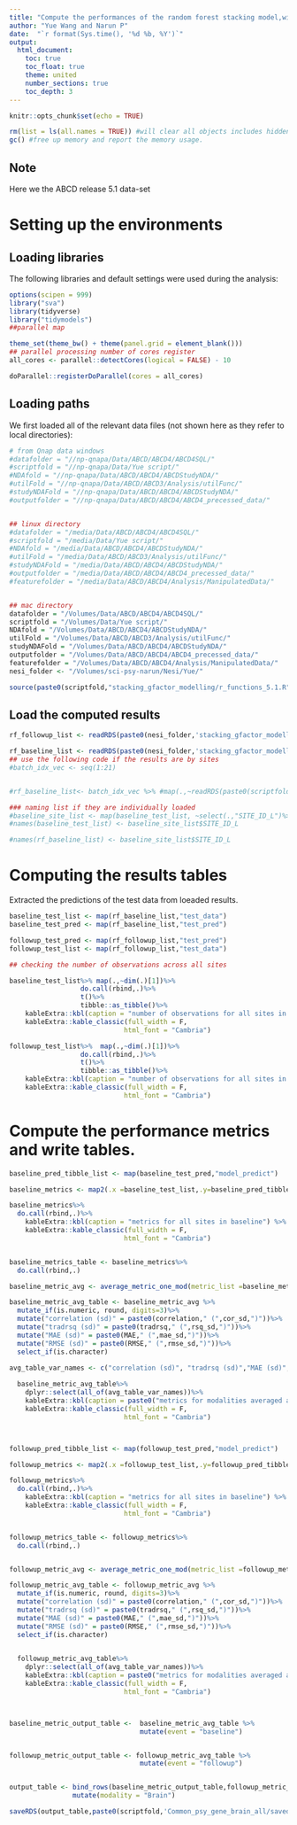 ```yaml
---
title: "Compute the performances of the random forest stacking model,with all the elastic net predictions from all sets of brain features"
author: "Yue Wang and Narun P"
date:  "`r format(Sys.time(), '%d %b, %Y')`"
output: 
  html_document:
    toc: true
    toc_float: true
    theme: united
    number_sections: true
    toc_depth: 3
---
```


```r
knitr::opts_chunk$set(echo = TRUE)
```


```r
rm(list = ls(all.names = TRUE)) #will clear all objects includes hidden objects.
gc() #free up memory and report the memory usage.
```

## Note
Here we the ABCD release 5.1 data-set

# Setting up the environments

## Loading libraries
The following libraries and default settings were used during the analysis:


```r
options(scipen = 999)
library("sva")
library(tidyverse)
library("tidymodels")
##parallel map

theme_set(theme_bw() + theme(panel.grid = element_blank()))
## parallel processing number of cores register
all_cores <- parallel::detectCores(logical = FALSE) - 10

doParallel::registerDoParallel(cores = all_cores)

```

## Loading paths

We first loaded all of the relevant data files (not shown here as they refer to local directories):

```r
# from Qnap data windows
#datafolder = "//np-qnapa/Data/ABCD/ABCD4/ABCD4SQL/"
#scriptfold = "//np-qnapa/Data/Yue script/"
#NDAfold = "//np-qnapa/Data/ABCD/ABCD4/ABCDStudyNDA/"
#utilFold = "//np-qnapa/Data/ABCD/ABCD3/Analysis/utilFunc/"
#studyNDAFold = "//np-qnapa/Data/ABCD/ABCD4/ABCDStudyNDA/"
#outputfolder = "//np-qnapa/Data/ABCD/ABCD4/ABCD4_precessed_data/"


## linux directory
#datafolder = "/media/Data/ABCD/ABCD4/ABCD4SQL/"
#scriptfold = "/media/Data/Yue script/"
#NDAfold = "/media/Data/ABCD/ABCD4/ABCDStudyNDA/"
#utilFold = "/media/Data/ABCD/ABCD3/Analysis/utilFunc/"
#studyNDAFold = "/media/Data/ABCD/ABCD4/ABCDStudyNDA/"
#outputfolder = "/media/Data/ABCD/ABCD4/ABCD4_precessed_data/"
#featurefolder = "/media/Data/ABCD/ABCD4/Analysis/ManipulatedData/"


## mac directory
datafolder = "/Volumes/Data/ABCD/ABCD4/ABCD4SQL/"
scriptfold = "/Volumes/Data/Yue script/"
NDAfold = "/Volumes/Data/ABCD/ABCD4/ABCDStudyNDA/"
utilFold = "/Volumes/Data/ABCD/ABCD3/Analysis/utilFunc/"
studyNDAFold = "/Volumes/Data/ABCD/ABCD4/ABCDStudyNDA/"
outputfolder = "/Volumes/Data/ABCD/ABCD4/ABCD4_precessed_data/"
featurefolder = "/Volumes/Data/ABCD/ABCD4/Analysis/ManipulatedData/"
nesi_folder <- "/Volumes/sci-psy-narun/Nesi/Yue/"

source(paste0(scriptfold,"stacking_gfactor_modelling/r_functions_5.1.R"))


```

## Load the computed results


```r

rf_followup_list <- readRDS(paste0(nesi_folder,'stacking_gfactor_modelling/collect_random_forest_results/random_forest_followup_results.RDS'))

rf_baseline_list <- readRDS(paste0(nesi_folder,'stacking_gfactor_modelling/collect_random_forest_results/random_forest_baseline_results.RDS'))
## use the following code if the results are by sites
#batch_idx_vec <- seq(1:21)


#rf_baseline_list<- batch_idx_vec %>% #map(.,~readRDS(paste0(scriptfold,'stacking_gfactor_modelling/random_forest_results/random_forest_baseline.',.,'.RDS')))

### naming list if they are individually loaded
#baseline_site_list <- map(baseline_test_list, ~select(.,"SITE_ID_L")%>% unique())%>% do.call(rbind,.)
#names(baseline_test_list) <- baseline_site_list$SITE_ID_L

#names(rf_baseline_list) <- baseline_site_list$SITE_ID_L
```

# Computing the results tables


Extracted the predictions of the test data from loeaded results.

```r
baseline_test_list <- map(rf_baseline_list,"test_data")
baseline_test_pred <- map(rf_baseline_list,"test_pred")

followup_test_pred <- map(rf_followup_list,"test_pred")
followup_test_list <- map(rf_followup_list,"test_data")

## checking the number of observations across all sites

baseline_test_list%>% map(.,~dim(.)[1])%>% 
                  do.call(rbind,.)%>% 
                  t()%>%
                  tibble::as_tibble()%>%
    kableExtra::kbl(caption = "number of observations for all sites in baseline") %>%
    kableExtra::kable_classic(full_width = F, 
                             html_font = "Cambria")

followup_test_list%>%  map(.,~dim(.)[1])%>% 
                  do.call(rbind,.)%>% 
                  t()%>%
                  tibble::as_tibble()%>%
    kableExtra::kbl(caption = "number of observations for all sites in followup") %>%
    kableExtra::kable_classic(full_width = F, 
                             html_font = "Cambria")

```

# Compute the performance metrics and write tables.

```r
baseline_pred_tibble_list <- map(baseline_test_pred,"model_predict")

baseline_metrics <- map2(.x =baseline_test_list,.y=baseline_pred_tibble_list,~metric_compute_site(data_input = .y, site_input = .x))

baseline_metrics%>% 
  do.call(rbind,.)%>%
    kableExtra::kbl(caption = "metrics for all sites in baseline") %>%
    kableExtra::kable_classic(full_width = F, 
                             html_font = "Cambria")


baseline_metrics_table <- baseline_metrics%>% 
  do.call(rbind,.)

baseline_metric_avg <- average_metric_one_mod(metric_list =baseline_metrics_table)

baseline_metric_avg_table <- baseline_metric_avg %>%
  mutate_if(is.numeric, round, digits=3)%>%
  mutate("correlation (sd)" = paste0(correlation," (",cor_sd,")"))%>%
  mutate("tradrsq (sd)" = paste0(tradrsq," (",rsq_sd,")"))%>%
  mutate("MAE (sd)" = paste0(MAE," (",mae_sd,")"))%>%
  mutate("RMSE (sd)" = paste0(RMSE," (",rmse_sd,")"))%>%
  select_if(is.character)
  
avg_table_var_names <- c("correlation (sd)", "tradrsq (sd)","MAE (sd)","RMSE (sd)"  )

  baseline_metric_avg_table%>%
    dplyr::select(all_of(avg_table_var_names))%>%
    kableExtra::kbl(caption = paste0("metrics for modalities averaged across sites in baseline")) %>%
    kableExtra::kable_classic(full_width = F, 
                             html_font = "Cambria")




```


```r
followup_pred_tibble_list <- map(followup_test_pred,"model_predict")

followup_metrics <- map2(.x =followup_test_list,.y=followup_pred_tibble_list,~metric_compute_site(data_input = .y, site_input = .x))

followup_metrics%>% 
  do.call(rbind,.)%>%
    kableExtra::kbl(caption = "metrics for all sites in baseline") %>%
    kableExtra::kable_classic(full_width = F, 
                             html_font = "Cambria")


followup_metrics_table <- followup_metrics%>% 
  do.call(rbind,.)


followup_metric_avg <- average_metric_one_mod(metric_list =followup_metrics_table)

followup_metric_avg_table <- followup_metric_avg %>%
  mutate_if(is.numeric, round, digits=3)%>%
  mutate("correlation (sd)" = paste0(correlation," (",cor_sd,")"))%>%
  mutate("tradrsq (sd)" = paste0(tradrsq," (",rsq_sd,")"))%>%
  mutate("MAE (sd)" = paste0(MAE," (",mae_sd,")"))%>%
  mutate("RMSE (sd)" = paste0(RMSE," (",rmse_sd,")"))%>%
  select_if(is.character)
  

  followup_metric_avg_table%>%
    dplyr::select(all_of(avg_table_var_names))%>%
    kableExtra::kbl(caption = paste0("metrics for modalities averaged across sites in followup")) %>%
    kableExtra::kable_classic(full_width = F, 
                             html_font = "Cambria")




```


```r


baseline_metric_output_table <-  baseline_metric_avg_table %>%
                                 mutate(event = "baseline")


followup_metric_output_table <- followup_metric_avg_table %>% 
                                 mutate(event = "followup")


output_table <- bind_rows(baseline_metric_output_table,followup_metric_output_table)%>%
                mutate(modality = "Brain")
```


```r

saveRDS(output_table,paste0(scriptfold,'Common_psy_gene_brain_all/saved_outputs/performance_metrics/brain_performance_metric_5.1', '.RData'))

```